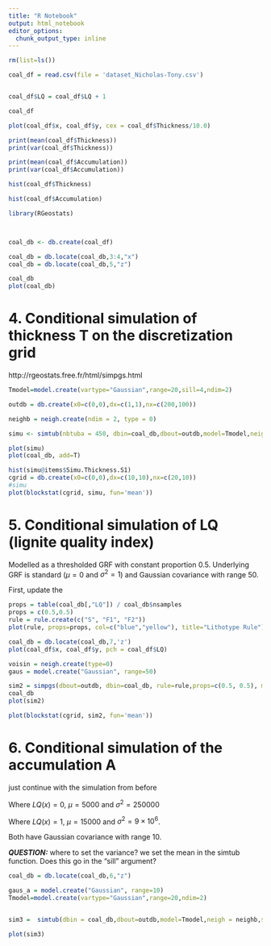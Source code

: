 ```yaml
---
title: "R Notebook"
output: html_notebook
editor_options: 
  chunk_output_type: inline
---
```




```r
rm(list=ls())

coal_df = read.csv(file = 'dataset_Nicholas-Tony.csv')


coal_df$LQ = coal_df$LQ + 1

coal_df
```
```r
plot(coal_df$x, coal_df$y, cex = coal_df$Thickness/10.0)
```
```r
print(mean(coal_df$Thickness))
print(var(coal_df$Thickness))
```
```r
print(mean(coal_df$Accumulation))
print(var(coal_df$Accumulation))
```



```r
hist(coal_df$Thickness)
```
```r
hist(coal_df$Accumulation)
```

```r
library(RGeostats)



coal_db <- db.create(coal_df)

coal_db = db.locate(coal_db,3:4,"x")
coal_db = db.locate(coal_db,5,"z")

coal_db
plot(coal_db)
```

# 4. Conditional simulation of thickness T on the discretization grid

http://rgeostats.free.fr/html/simpgs.html

```r
Tmodel=model.create(vartype="Gaussian",range=20,sill=4,ndim=2)

outdb = db.create(x0=c(0,0),dx=c(1,1),nx=c(200,100))

neighb = neigh.create(ndim = 2, type = 0)

simu <- simtub(nbtuba = 450, dbin=coal_db,dbout=outdb,model=Tmodel,neigh = neighb,mean = c(10))

plot(simu)
plot(coal_db, add=T)
```
```r
hist(simu@items$Simu.Thickness.S1)
cgrid = db.create(x0=c(0,0),dx=c(10,10),nx=c(20,10))
#simu
plot(blockstat(cgrid, simu, fun='mean'))
```

# 5. Conditional simulation of LQ (lignite quality index)

Modelled as a thresholded GRF with constant proportion 0.5. 
Underlying GRF is standard ($\mu = 0$ and $\sigma^{2} = 1$) and Gaussian covariance with range 50. 

First, update the 

```r

props = table(coal_db[,"LQ"]) / coal_db$nsamples
props = c(0.5,0.5)
rule = rule.create(c("S", "F1", "F2"))
plot(rule, props=props, col=c("blue","yellow"), title="Lithotype Rule")
```

```r
coal_db = db.locate(coal_db,7,'z')
plot(coal_df$x, coal_df$y, pch = coal_df$LQ)
```

```r
voisin = neigh.create(type=0)
gaus = model.create("Gaussian", range=50)

sim2 = simpgs(dbout=outdb, dbin=coal_db, rule=rule,props=c(0.5, 0.5), model1=gaus,nbtuba=600, neigh = voisin)
coal_db
plot(sim2)
```
```r
plot(blockstat(cgrid, sim2, fun='mean'))
```



# 6. Conditional simulation of the accumulation A 

just continue with the simulation from before

Where $LQ(x) = 0$,  $\mu = 5000$ and $\sigma^{2} = 250000$

Where $LQ(x) = 1$, $\mu = 15000$ and $\sigma^{2} = 9\times10^6$.

Both have Gaussian covariance with range 10. 

***QUESTION:*** where to set the variance? we set the mean in the simtub function. 
Does this go in the "sill" argument?

```r

coal_db = db.locate(coal_db,6,"z")

gaus_a = model.create("Gaussian", range=10)
Tmodel=model.create(vartype="Gaussian",range=20,ndim=2)


sim3 =  simtub(dbin = coal_db,dbout=outdb,model=Tmodel,neigh = neighb,seed=12455)

plot(sim3)

```

